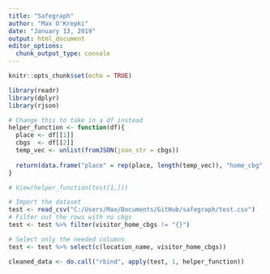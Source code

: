 ```yaml
---
title: "Safegraph"
author: "Max O'Krepki"
date: "January 13, 2019"
output: html_document
editor_options: 
  chunk_output_type: console
---
```


```r
knitr::opts_chunk$set(echo = TRUE)
```

```r
library(readr)
library(dplyr)
library(rjson)
```

```r
# Change this to take in a df instead
helper_function <- function(df){
  place <- df[[1]]
  cbgs  <- df[[2]]
  temp_vec <- unlist(fromJSON(json_str = cbgs))
  
  return(data.frame("place" = rep(place, length(temp_vec)), "home_cbg" = names(temp_vec), "visitor_counts" = temp_vec))
}

# View(helper_function(test[1,]))
```

```r
# Import the dataset
test <- read_csv("C:/Users/Max/Documents/GitHub/safegraph/test.csv")
# Filter out the rows with no cbgs
test <- test %>% filter(visitor_home_cbgs != "{}")

# Select only the needed columns
test <- test %>% select(c(location_name, visitor_home_cbgs))

cleaned_data <- do.call("rbind", apply(test, 1, helper_function))
```

